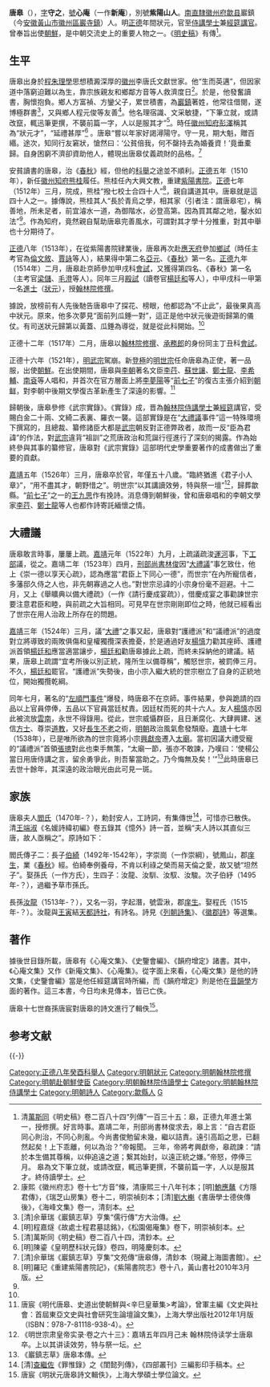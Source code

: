 {{otheruses|subject=明代状元|other=清代民变首领|唐皋 (清朝)}}
{{明清人物信息框
| 姓名 = 唐皋
| 原名 =
| 圖片名稱 = 唐皐.jpg
| 圖片大小 = 220px
| 圖片說明 = 《唐皋狀元及第圖》
| 最高職務 = 翰林院侍講學士兼經筵講官
| 國家 = 大明
| 爵位 = 
| 籍貫 = [[南直隸|南直隸]][[徽州府|徽州府]][[歙縣|歙縣]]
| 族裔 = [[漢族|漢族]]
| 府邸 = 
| 世系 = 徽州李唐氏第十七世祖
| 字號 = 字守之，號心庵，別號紫陽山人
| 諡號 = 
| 出生日期 = [[成化|成化]]五年（1469年）正月十九日午時
| 出生地點 = [[徽州府|徽州府]][[歙縣|歙縣]]
| 逝世日期 = [[嘉靖|嘉靖]]五年（1526年）三月初三日子時
| 逝世地點 = [[北京|京師]]
| 墓葬 = [[歙縣|歙縣]]蘭岡山
| 配偶 = 閻氏（1470年-？年）
| 親屬 = 
| 出身 = 
*[[正德_(明朝)|正德]]八年癸酉科應天鄉試第二名舉人
*[[正德_(明朝)|正德]]九年甲戌科一甲第一名進士及第
| 座師 = [[楊廷和|楊廷和]]
| 經歷 = *[[翰林院|翰林院]][[修撰|修撰]]
*翰林院[[侍讀學士|侍讀學士]]
*翰林院[[侍講學士|侍講學士]]兼[[經筵|經筵]]講官
*參修《[[明實錄|明實錄]]》之《[[明武宗|武宗]]實錄》
*[[正德_(明朝)|正德]]十六年任[[欽差|欽差]]朝鮮正使（一品）
| 著作 = *《心庵文集》、《史鑒會編》、《韻府增定》、辛巳《[[皇华集|皇华集]]》
}}

'''唐皋'''（{{bd|1469年||1526年||Tang}}），[[表字|字]]'''守之'''，[[號|號]]'''心庵'''（一作'''新庵'''），別號'''紫陽山人'''。[[南直隸|南直隸]][[徽州府|徽州府]][[歙县|歙县]]巖鎮（今[[安徽|安徽]][[黃山市|黃山市]][[徽州區|徽州區]][[巖寺鎮|巖寺鎮]]）人。明[[正德_(明朝)|正德]]年間狀元，官至[[侍講學士|侍講學士]]兼[[經筵講官|經筵講官]]。曾奉旨出使[[李氏朝鮮|朝鮮]]，是中朝交流史上的重要人物之一。《[[明史稿|明史稿]]》有傳<ref>清[[萬斯同|萬斯同]]《明史稿》卷二百八十四“列傳”一百三十五：皋，正德九年進士第一，授修撰。好言時事。嘉靖二年，刑部尚書林俊求去，皋上言：“自古君臣同心則治，不同心則亂。今尚書俊勉留未幾，繼以詰責。遠引高蹈之思，已翻然起矣！上下乖離，何以為治？”帝報聞。 三年，帝將考興獻帝，皋疏諫：“請於本生備其尊稱，以伸追遠之道；繋其始封，以遠正統之嫌。”帝怒，停俸三月。 皋為文下筆立就，或請改竄，輒迅筆更撰，不襲前篇一字，人以是服其才。終侍讀學士。 </ref>。

==生平==
唐皋出身於[[程朱理學|程朱理學]]思想積澱深厚的[[徽州|徽州]]李唐氏文獻世家。他“生而英邁”，但因家道中落窮迫難以為生，靠宗族親友和鄉鄰方音等人救濟度日<ref>康熙《徽州府志》卷十七“方音”條，清康熙三十八年刊本；[明][[鮑應鼇|鮑應鼇]]《方隱君傳》，《瑞芝山房集》卷十二，明崇禎刻本；[清][[劉大櫆|劉大櫆]]《書唐學士德俠傳後》，《海峰文集》卷一，清刻本。</ref>。於是，他發奮讀書，胸懷抱負。鄉人方富禎、方鑾父子，累世積書，為[[巖寺鎮|巖鎮]]著姓，他常往借閱，遂博極群書<ref>[清]佘華瑞《巖鎮志草》亨集“儒行傳”方大治傳。</ref>，又與鄉人程元俊等友善<ref>[明]程嘉燧《故處士程君墓誌銘》，《松園偈庵集》卷下，明崇禎刻本。</ref>。他名理宿識、文采敏捷，“下筆立就，或請改竄，輒迅筆更撰，不襲前篇一字，人以是服其才”<ref>[清]萬斯同《明史稿》卷二百八十四，清鈔本。</ref>。時任[[徽州|徽州]][[知府|知府]][[彭澤_(弘治進士)|彭澤]]稱其為“狀元才”，“延禮甚厚”<ref name="#1">[明]陳鎏《皇明歷科狀元錄》卷四，明隆慶刻本。</ref> 。唐皋“嘗以年家好謁潯陽守。守一見，期大魁，贈百緡。途次，知同行友窘狀，愴然曰：‘公貧倍我，何不罄持去為婚養資！’竟垂橐歸。自身困窮不濟卻資助他人，體現出唐皋仗義疏財的品格。<ref>[清]佘華瑞《巖鎮志草》亨集“文苑傳“唐皋傳，清鈔本（現藏上海圖書館）。</ref>

安貧讀書的唐皋，治《[[春秋_(史书)|春秋]]》經，但他的[[科舉|科舉]]之途並不順利。[[正德_(明朝)|正德]]五年（1510年），新任[[徽州|徽州]][[知府|知府]][[熊桂|熊桂]]履任。熊桂任內大興文教，重建[[紫阳书院_(徽州)|紫陽書院]]。[[正德_(明朝)|正德]]七年（1512年）三月，院成，熊桂“撥七校士合四十人”<ref>[明]羅玘《重建紫陽書院記》，《紫陽書院志》卷十八，黃山書社2010年3月版。</ref>，親自講道其中。唐皋就是這四十人之一。據傳說，熊桂其人“長於青烏之學，相其家（引者注：謂唐皋宅），稱善地，所未足者，前宜濬水一道，為御階水，必登高第。因為買其鄰之地，鑿水如法”<ref name="#1"/>。作為知府，竟然親自幫助唐皋完善風水，可謂對其才學十分推重，對其中舉也十分期待了。

[[正德_(明朝)|正德]]八年（1513年），在從紫陽書院肄業後，唐皋再次赴[[應天府|應天府]]參加[[鄉試|鄉試]]（時任主考官為[[倫文敘|倫文敘]]、[[賈詠|賈詠]]等人），結果得中第二名[[亞元|亞元]]、《[[春秋_(史书)|春秋]]》第一名。[[正德_(明朝)|正德]]九年（1514年）二月，唐皋赴京師參加甲戌科[[會試|會試]]，又獲得第四名、《春秋》第一名（主考官[[梁儲|梁儲]]、[[毛澄|毛澄]]等人）。同年三月[[殿試|殿試]]（讀卷官[[楊廷和|楊廷和]]等人），中甲戌科一甲第一名[[進士|進士]]（[[狀元|狀元]]），授[[翰林院|翰林院]][[修撰|修撰]]。

據說，放榜前有人先後馳告唐皋中了探花、榜眼，他都認為“不止此”，最後果真高中狀元。原來，他多次夢見“面前列瓜錘一對”，這正是他中狀元後遊街歸第的儀仗。有司送狀元歸第以黃蓋、瓜錘為導從，就是從此科開始。<ref name="#1"/>

正德十二年（1517年）二月，唐皋以[[翰林院|翰林院]][[修撰|修撰]]、[[承務郎|承務郎]]的身份同主丁丑科[[會試|會試]]。

正德十六年（1521年），[[明武宗|明武宗]]駕崩。新[[登極|登極]]的[[明世宗|明世宗]]任命唐皋為正使，著一品服，出使[[李氏朝鮮|朝鮮]]。在出使期間，唐皋與[[李氏朝鲜|李朝]]著名文臣[[李荇|李荇]]、[[蘇世讓|蘇世讓]]、[[鄭士龍|鄭士龍]]、[[李希輔|李希輔]]、[[南袞|南袞]]等人唱和，并首次在官方層面上將[[李夢陽|李夢陽]]等“[[前七子|前七子]]”的復古主張介紹到[[李氏朝鲜|朝鲜]]，對李朝中後期文學復古革新產生了深遠的影響。<ref>唐宸《明代唐皋、史道出使朝鮮與<辛巳皇華集>考論》，曾軍主編《文史與社會：首屆東亞文史與社會研究生論壇論文集》，上海大學出版社2012年1月版（ISBN：978-7-81118-938-4）。</ref>

歸朝後，唐皋參修《武宗實錄》。《實錄》成，晋為[[翰林院|翰林院]][[侍講學士|侍講學士]]兼[[經筵|經筵]]講官，受賜白金二十兩、文綺二表裏、羅衣一襲。這部實錄是在“[[大禮議|大禮議]]事件”這一特殊環境下撰寫的，且總裁、纂修諸臣大都是[[明武宗|武宗]]朝反對正德弊政者，故而一反“臣為君諱”的作法，對[[明武宗|武宗]]違背“祖訓”之荒唐政治和荒誕行徑進行了深刻的揭露。作為始終參與其事的纂修官，唐皋對《武宗實錄》這部明代史學重要著作的成書做出了重要的貢獻。

[[嘉靖|嘉靖]]五年（1526年）三月，唐皋卒於官，年僅五十八歲。“臨終猶進《君子小人章》”，“用不盡其才，朝野惜之”。明世宗“以其講讀效勞，特與祭一壇”<ref>《明世宗肃皇帝实录·卷之六十三》：嘉靖五年四月己未 翰林院侍读学士唐皋卒。上以其讲读效劳，特与祭一坛。</ref>，歸葬歙縣。“[[前七子|前七子]]”之一的[[王九思|王九思]]作有挽詩。消息傳到朝鮮後，曾和唐皋唱和的李朝文學家[[李荇|李荇]]、[[鄭士龍|鄭士龍]]等人也都作詩寄託緬懷之情。

==大禮議==
{{See also|大禮議}}
唐皋敢言時事，屢屢上疏。[[嘉靖|嘉靖]]元年（1522年）九月，上疏議疏浚[[京杭大运河|運河]]事，下[[工部|工部]]議，從之。嘉靖二年（1523年）四月，[[刑部尚書|刑部尚書]][[林俊_(明朝)|林俊]]因“[[大禮議|大禮議]]”事乞致仕，他上《崇一德以享天心疏》，認為應當“君臣上下同心一德”，而世宗“在內所寵信者，多藩邸久侍之人也，非先朝寡過之人也。”對世宗忌諱的小宗身份毫不迴避。十二月，又上《舉矌典以備大禮疏》（一作《請行慶成宴疏》），借慶成宴之事勸諫世宗要注意君臣和睦，與前疏之大旨相同。可見早在世宗剛剛即位之時，他就已經看出了世宗在用人治政上所存在的問題。

[[嘉靖|嘉靖]]三年（1524年）三月，議“[[大禮議|大禮]]”之事又起，唐皋對“護禮派”和“議禮派”的過度對立將導致的兩敗俱傷和皇權獨攬深表擔憂，於是通過好友[[楊慎|楊慎]]力勸其座師、護禮派首領[[楊廷和|楊廷和]]應當適當讓步，[[楊廷和|楊廷和]]勸唐皋據此上疏，而終未採納他的建議。結果，唐皋上疏謂“宜考所後以別正統，隆所生以備尊稱”，觸怒世宗，被罰俸三月。不久，[[楊廷和|楊廷和]]罷官。“護禮派”失勢後，由小宗入繼大統的世宗樹立了自身的正統地位，開始獨攬乾綱。

同年七月，著名的“[[左順門|左順門事件]]”爆發，時唐皋不在京師。事件結果，參與跪請的四品以上官員停俸，五品以下官員當廷杖責。因廷杖而死的共十六人。友人[[楊慎|楊慎]]亦因此被流放[[雲南|雲南]]，永世不得錄用。從此，世宗威懾群臣，且日漸腐化、大肆興建、迷信[[方士|方士]]、尊崇[[道教|道教]]，又好[[長生不老|長生不老]]之術，[[明朝|明朝]]政治風氣愈發頹廢。[[嘉靖|嘉靖]]十七年（1538年），已是唯所欲為的世宗竟將小宗[[朱祐杬|興獻帝]]遷入[[太廟|太廟]]。當初因議大禮受寵的“議禮派”首領[[張璁|張璁]]對此也束手無策，“太廟一節，張亦不敢諫，乃嘆曰：‘使楊公當日用唐侍講之言，留余勇爭此，則吾輩當助之。乃今悔無及矣！’”<ref> 《巖鎮志草》唐皋本傳。</ref>此時唐皋已去世十餘年，其深遠的政治眼光由此可見一斑。

== 家族 ==
唐皋夫人[[閻氏|閻氏]]（1470年-？），勅封安人，工詩詞，有集傳世<ref>[清][[查繼佐|查繼佐]]《罪惟錄》之《閨懿列傳》，《四部叢刊》三編影印手稿本。</ref>，可惜亦已散佚。清[[王端淑|王端淑]]《名媛詩緯初編》卷五錄其《憶外》詩一首，並稱“夫人詩以其直似三唐，故人亟稱之”。原詩如下：<br />

{{quote|<center>重重簾幕對燈紅，何處人敲五夜鐘？

豆蔻香寒懸夜雨，杜鵑花老怨春風。

無針可引相思意，有筆難描別後容。

萬里天南與地北，見君多在夢魂中。</center>}}

閻氏傳子二：長子[[唐伯綺|伯綺]]（1492年-1542年），字崇崗（一作崇綱），號鳳山，郡[[庠生|庠生]]，業《[[春秋_(史书)|春秋]]》經。伯綺奉例養母，不肯以利祿之榮而易天倫之愛，故又號“坦然子”。娶孫氏（一作方氏），生四子：汝龍、汝馴、汝馭、汝駿。次子伯紓（1495年-？），過繼予草市孫氏。

長孫[[唐汝龍|汝龍]]（1513年-？），又名一羽，字起潛，號雲湫，郡[[庠生|庠生]]。娶程氏（1515年-？）。汝龍與[[王寅|王寅]]結[[天都詩社|天都詩社]]，有詩名。詩見《[[列朝詩集|列朝詩集]]》、《[[徽郡詩|徽郡詩]]》等選集。

==著作==
據後世目錄所載，唐皋有《心庵文集》、《史鑒會編》、《韻府增定》諸書。其中，《心庵文集》又作《新庵文集》、《心庵集》。從字面上來看，《心庵文集》是他的詩文集，《史鑒會編》當是他任經筵講官時所編，而《韻府增定》則是他在[[音韻學|音韻學]]方面的著作。這三本書，今日均未見傳本，皆已亡佚。

唐皋十七世裔孫唐宸對唐皋的詩文進行了輯佚<ref>唐宸《明狀元唐皋詩文輯佚》，上海大學碩士學位論文。</ref>。<br />

==参考文献==
{{Reflist|2}}

{{-}}
{{正德九年甲戌科殿試金榜}}

{{DEFAULTSORT:Tang唐}}
[[Category:正德八年癸酉科舉人|Category:正德八年癸酉科舉人]]
[[Category:明朝狀元|Category:明朝狀元]]
[[Category:明朝翰林院修撰|Category:明朝翰林院修撰]]
[[Category:明朝赴朝鮮使臣|Category:明朝赴朝鮮使臣]]
[[Category:明朝翰林院侍讀學士|Category:明朝翰林院侍讀學士]]
[[Category:明朝翰林院侍講學士|Category:明朝翰林院侍講學士]]
[[Category:明朝詩人|Category:明朝詩人]]
[[Category:歙縣人|Category:歙縣人]]
[[Category:唐姓|G]]